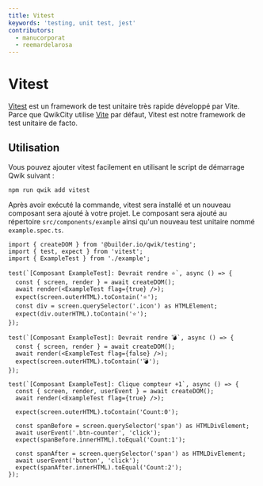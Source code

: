 ```yaml
---
title: Vitest
keywords: 'testing, unit test, jest'
contributors:
  - manucorporat
  - reemardelarosa
---
```


# Vitest

[Vitest](https://vitest.dev/) est un framework de test unitaire très rapide développé par Vite. Parce que QwikCity utilise [Vite](https://vitejs.dev/) par défaut, Vitest est notre framework de test unitaire de facto.

## Utilisation

Vous pouvez ajouter vitest facilement en utilisant le script de démarrage Qwik suivant :

```shell
npm run qwik add vitest
```

Après avoir exécuté la commande, vitest sera installé et un nouveau composant sera ajouté à votre projet. Le composant sera ajouté au répertoire `src/components/example` ainsi qu'un nouveau test unitaire nommé `example.spec.ts`.

```tsx
import { createDOM } from '@builder.io/qwik/testing';
import { test, expect } from 'vitest';
import { ExampleTest } from './example';

test(`[Composant ExampleTest]: Devrait rendre ⭐`, async () => {
  const { screen, render } = await createDOM();
  await render(<ExampleTest flag={true} />);
  expect(screen.outerHTML).toContain('⭐');
  const div = screen.querySelector('.icon') as HTMLElement;
  expect(div.outerHTML).toContain('⭐');
});

test(`[Composant ExampleTest]: Devrait rendre 💣`, async () => {
  const { screen, render } = await createDOM();
  await render(<ExampleTest flag={false} />);
  expect(screen.outerHTML).toContain('💣');
});

test(`[Composant ExampleTest]: Clique compteur +1`, async () => {
  const { screen, render, userEvent } = await createDOM();
  await render(<ExampleTest flag={true} />);

  expect(screen.outerHTML).toContain('Count:0');

  const spanBefore = screen.querySelector('span') as HTMLDivElement;
  await userEvent('.btn-counter', 'click');
  expect(spanBefore.innerHTML).toEqual('Count:1');

  const spanAfter = screen.querySelector('span') as HTMLDivElement;
  await userEvent('button', 'click');
  expect(spanAfter.innerHTML).toEqual('Count:2');
});
```
